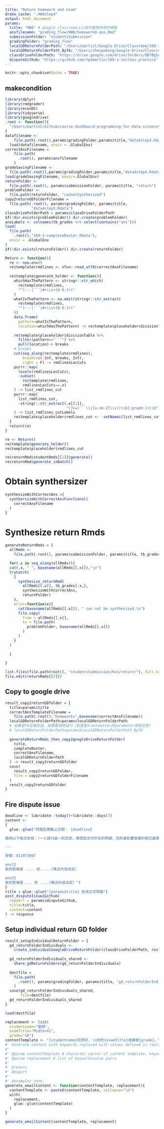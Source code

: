 ```yaml
---
title: "Return homework and exam"
drake_cache: ".HW8step4"
output: html_document
params:
  title: "HW8" # google classroom上公告作業時所用的標題
  ansfilename: "grading_flow/HW8/homework8-ans.Rmd"
  submissionFolder: "studentsSubmission"
  gradingFolder: "grading_flow"
  localGDReturnFolderPath: "/Users/martinl/Google Drive/Classroom/109-1 資料科學程式設計（一）/Return"
  localGDReturnFolderPath_ByTA: "/Users/chenpoming/Google Drive/Classroom/109-1 資料科學程式設計（一）/Return"
  classDriveFolderPath: "https://drive.google.com/drive/folders/0B7BgScbXrgfNfjRGVnp0V0NKbGVjVEN0UVRMdHB0czhnNVBXYVB4R2liTlZxclJFQWRXb1E"
  disputeGithub: "https://github.com/tpemartin/109-1-inclass-practice"
---
```


```r
knitr::opts_chunk$set(echo = TRUE)
```

## makecondition

```r
library(dplyr)
library(rmdgrader)
library(econDS)
library(tidyverse)
library(googledrive)
.root <- function(){
  "/Users/martinl/Github/course-dashboard-programming-for-data-science"
}
datafilename <- 
    file.path(.root(),params$gradingFolder,params$title,"data4step3.Rdata")
  load(datafilename, envir = .GlobalEnv)
correctAnsFilename = 
    file.path(
      .root(), params$ansfilename
    ) 
gradeSavingFilename <- 
  file.path(.root(),params$gradingFolder,params$title,"data4step4.Rdata")
load(gradeSavingFilename, envir=.GlobalEnv)
returnFolder <-
  file.path(.root(), params$submissionFolder, params$title, "return")
problemFolder <- 
  file.path(returnFolder, "cannotSynthesized")
copy2returnGDfolderFilename = 
  file.path(.root(), params$gradingFolder, params$title,
            "data4step5.Rdata")
classDriveFolderPath = params$classDriveFolderPath 
if(!dir.exists(problemFolder)) dir.create(problemFolder)
ansLabels <- colnames(tb_grades %>% select(contains("ans")))
load(
  file.path(
    .root(),"109-1-completeRoster.Rdata"),
  envir = .GlobalEnv
)
if(!dir.exists(returnFolder)) dir.create(returnFolder)
```

```r
Return <- function(){
  re <- new.env()
  re$template$rmdlines <- xfun::read_utf8(correctAnsFilename)
  
  re$template$generate_holder <- function(){
    whichHasThePattern <- stringr::str_which(
      re$template$rmdlines,
      "^(---|```|#+\\s+[0-9.]+)"
    )
    whatIsThePattern <- na.omit(stringr::str_extract(
      re$template$rmdlines,
      "^(---|```|#+\\s+[0-9.]+)"
    ))
    data.frame(
      pattern=whatIsThePattern,
      location=whichHasThePattern) -> re$template$placeholder$divisionTable
    
    re$template$placeholder$divisionTable %>%
      filter(pattern=="```") %>%
      pull(location)-> breaks
    # breaks
    cut(seq_along(re$template$rmdlines),
        breaks=c(-Inf, breaks, Inf),
        right = F) -> rmdlinesLocCuts
    purrr::map(
      levels(rmdlinesLocCuts),
      ~subset(
        re$template$rmdlines,
        rmdlinesLocCuts==.x)
    ) -> list_rmdlines_cut
    purrr::map(
      list_rmdlines_cut,
      ~stringr::str_extract(.x[[1]],
                            "(?<=(```\\{[a-zA-Z]\\s))\\b[:graph:]+\\b")
    ) -> list_rmdlines_cutLabels
    re$template$placeholder$rmdlines_cut <-  setNames(list_rmdlines_cut, list_rmdlines_cutLabels)
  }
  return(re)
}
```

```r
re <- Return()
re$template$generate_holder()
re$template$placeholder$rmdlines_cut
```

```r
re$returnRmd$studentRmds[[1]]$generate()
re$returnRmd$generate_inBatch()
```


# Obtain synthersizer

```r
synthesizeWithCorrectAns ={
  synthersizeWithCorrectAnsFunctional(
    correctAnsFilename
  )
}
```

# Synthesize return Rmds

```r
generateReturnRmds = {
  allRmds <- 
    file.path(.root(), params$submissionFolder, params$title, tb_grades$name)

  for(.x in seq_along(allRmds)){
  cat(.x, " ", basename(allRmds[[.x]]),"\n")
  tryCatch(
    {
      synthesize_returnRmd(
        allRmds[[.x]], tb_grades[.x,],
        synthesizeWithCorrectAns,
        returnFolder)
    }, 
    error=function(e){
      cat(basename(allRmds[[.x]]), " can not be synthesized.\n")
      file.copy(
        from = allRmds[[.x]],
        to = file.path(
          problemFolder, basename(allRmds[[.x]])
        )
      )
    }
  )
  
  }
  
}
```


```r
list.files(file.path(root(), "studentsSubmission/hw1/return/"), full.names = T) -> returnRmds
file.edit(returnRmds[[2]])
```

## Copy to google drive

```r
result_copy2returnGDfolder = {
  title=params$title
  correctAnsTemplateFilename =
    file.path(.root(),"homeworks",basename(correctAnsFilename))
  localGDReturnFolderPath=params$localGDReturnFolderPath
  # 如果是TA在做的話，就需要改用這行（前提是frontmatter的parameter有設定對）
  # localGDReturnFolderPath=params$localGDReturnFolderPath_ByTA 
  
  generateReturnRmds_then_copy2googleDriveReturnFolder(
    title,
    completeRoster,
    correctAnsFilename,
    localGDReturnFolderPath
  ) -> result_copy2returnGDfolder
  save(
    result_copy2returnGDfolder,
    file = copy2returnGDfolderFilename
  )
  result_copy2returnGDfolder
}
```

## Fire dispute issue

```r
deadline <- lubridate::today()+lubridate::days(7)
content <-
{
  glue::glue("問題反應截止日期： {deadline}

請用以下格式來寫：（一人請只留一則訊息，裡頭包含你所有的問題，否則會影響後續的程式處理）

---

學號：411073007

ans11
我的答案是 .... 但.....(陳述內容自定）

ans31
我的答案是.... 但 ....(陳述內容自定）")
}
title = glue::glue("{params$title} 批改方式問題")
post_disputeIssue2Github(
  repoUrl = params$disputeGithub,
  title=title,
  content=content
) -> response
```



## Setup individual return GD folder

```r
result_setupIndividualReturnFolder = {
  gd_returnFolderIndividuals <-
    create_individualGoogleDriveReturnFolder(classDriveFolderPath, roster)
  
  gd_returnFolderIndividuals_shared <- 
    share_gdReturnFolders(gd_returnFolderIndividuals)
  
  destfile = 
    file.path(
      .root(), params$gradingFolder, params$title, "gd_returnFolderIndividuals_shared.Rdata"
    )
  save(gd_returnFolderIndividuals_shared,
       file=destfile)
  gd_returnFolderIndividuals_shared
}
```

```r
load(destfile)
```

```r
replacement <- list(
  studentname="謝琪",
  examTitle="Midterm1",
  grade="10")
contentTemplate <- "{studentname}同學好, \n你的{examTitle}成績是{grade}。\n祝學習愉快\n茂廷老師"
#' Generate content with keywords replaced with values defined in replacement object
#'
#' @param contentTemplate A character vector of content template, keywords to be replaced must formed as `{keyword}` as it is taken care by glue::glue()
#' @param replacement A list of keyword=value pairs
#'
#' @return
#' @export
#'
#' @examples none.
generate_emailContent <- function(contentTemplate, replacement){
  contentTemplate <- paste0(contentTemplate, collapse="\n")
  with(
    replacement,
    glue::glue(contentTemplate)
  )
}

generate_emailContent(contentTemplate, replacement)
```


